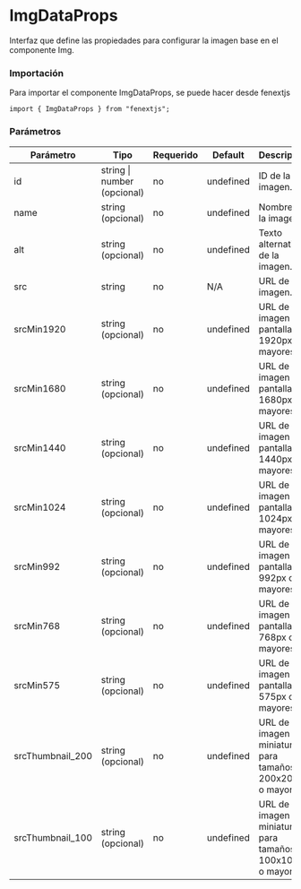 # ImgDataProps

Interfaz que define las propiedades para configurar la imagen base en el componente Img.

### Importación

Para importar el componente ImgDataProps, se puede hacer desde fenextjs

```tsx copy
import { ImgDataProps } from "fenextjs";
```

### Parámetros

| Parámetro        | Tipo                        | Requerido | Default   | Descripcion                                                        |
| ---------------- | --------------------------- | --------- | --------- | ------------------------------------------------------------------ |
| id               | string \| number (opcional) | no        | undefined | ID de la imagen.                                                   |
| name             | string (opcional)           | no        | undefined | Nombre de la imagen.                                               |
| alt              | string (opcional)           | no        | undefined | Texto alternativo de la imagen.                                    |
| src              | string                      | no        | N/A       | URL de la imagen.                                                  |
| srcMin1920       | string (opcional)           | no        | undefined | URL de la imagen para pantallas de 1920px o mayores.               |
| srcMin1680       | string (opcional)           | no        | undefined | URL de la imagen para pantallas de 1680px o mayores.               |
| srcMin1440       | string (opcional)           | no        | undefined | URL de la imagen para pantallas de 1440px o mayores.               |
| srcMin1024       | string (opcional)           | no        | undefined | URL de la imagen para pantallas de 1024px o mayores.               |
| srcMin992        | string (opcional)           | no        | undefined | URL de la imagen para pantallas de 992px o mayores.                |
| srcMin768        | string (opcional)           | no        | undefined | URL de la imagen para pantallas de 768px o mayores.                |
| srcMin575        | string (opcional)           | no        | undefined | URL de la imagen para pantallas de 575px o mayores.                |
| srcThumbnail_200 | string (opcional)           | no        | undefined | URL de la imagen en miniatura para tamaños de 200x200px o mayores. |
| srcThumbnail_100 | string (opcional)           | no        | undefined | URL de la imagen en miniatura para tamaños de 100x100px o mayores. |
